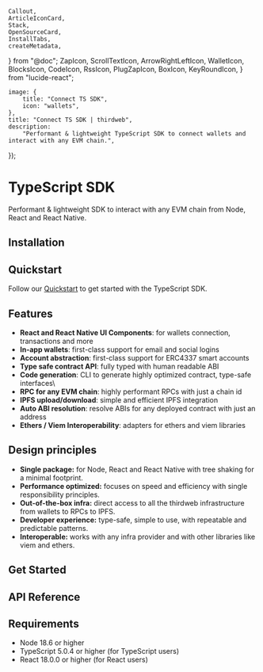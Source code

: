 	Callout,
	ArticleIconCard,
	Stack,
	OpenSourceCard,
	InstallTabs,
	createMetadata,
} from "@doc";
	ZapIcon,
	ScrollTextIcon,
	ArrowRightLeftIcon,
	WalletIcon,
	BlocksIcon,
	CodeIcon,
	RssIcon,
	PlugZapIcon,
	BoxIcon,
	KeyRoundIcon,
} from "lucide-react";

	image: {
		title: "Connect TS SDK",
		icon: "wallets",
	},
	title: "Connect TS SDK | thirdweb",
	description:
		"Performant & lightweight TypeScript SDK to connect wallets and interact with any EVM chain.",
});

# TypeScript SDK

Performant & lightweight SDK to interact with any EVM chain from Node, React and React Native.

<OpenSourceCard
	title="Connect TypeScript SDK"
	href="https://github.com/thirdweb-dev/js"
/>

## Installation

<InstallTabs
	npm="npm i thirdweb"
	yarn="yarn add thirdweb"
	pnpm="pnpm i thirdweb"
	bun="bun i thirdweb"
/>

## Quickstart

Follow our [Quickstart](/typescript/v5/getting-started) to get started with the TypeScript SDK.

<ArticleIconCard
	title="Getting Started"
	icon={ZapIcon}
	href="/typescript/v5/getting-started"
  description="Get started with the TypeScript SDK"
/>

## Features

- **React and React Native UI Components**: for wallets connection, transactions and more
- **In-app wallets**: first-class support for email and social logins
- **Account abstraction**: first-class support for ERC4337 smart accounts
- **Type safe contract API**: fully typed with human readable ABI
- **Code generation**: CLI to generate highly optimized contract, type-safe interfaces\
- **RPC for any EVM chain**: highly performant RPCs with just a chain id
- **IPFS upload/download**: simple and efficient IPFS integration
- **Auto ABI resolution**: resolve ABIs for any deployed contract with just an address
- **Ethers / Viem Interoperability**: adapters for ethers and viem libraries

## Design principles

- **Single package:** for Node, React and React Native with tree shaking for a minimal footprint.
- **Performance optimized:** focuses on speed and efficiency with single responsibility principles.
- **Out-of-the-box infra:** direct access to all the thirdweb infrastructure from wallets to RPCs to IPFS.
- **Developer experience:** type-safe, simple to use, with repeatable and predictable patterns.
- **Interoperable:** works with any infra provider and with other libraries like viem and ethers.

## Get Started

<Stack>
<ArticleIconCard
	title="Client"
	icon={ZapIcon}
	href="/typescript/v5/client"
  description="Entry point to the thirdweb SDK. It is required for all other actions."
/>

<ArticleIconCard
	title="Chain"
	icon={RssIcon}
	href="/typescript/v5/chain"
	description="Connect to any EVM chain"
/>

<ArticleIconCard
	title="Contract"
	icon={ScrollTextIcon}
	href="/typescript/v5/contract"
	description="Smart contract interface for creating transactions and read contract state"
/>

<ArticleIconCard
	title="Transactions"
	icon={ArrowRightLeftIcon}
	href="/typescript/v5/transactions"
	description="Interact with smart contracts"
/>

<ArticleIconCard
	title="Accounts & Wallets"
	icon={WalletIcon}
	href="/typescript/v5/wallets"
	description="Connect wallets and work with accounts"
/>

<ArticleIconCard
	title="Extensions"
	icon={BlocksIcon}
	href="/typescript/v5/extensions"
	description="Pre-compiled transactions for common actions"
/>

<ArticleIconCard
	title="Adapters"
	icon={PlugZapIcon}
	href="/typescript/v5/adapters"
	description="Interoperability with popular libraries"
/>

<ArticleIconCard
	title="Storage"
	icon={BoxIcon}
	href="/typescript/v5/storage"
	description="IPFS download and upload"
/>

<ArticleIconCard
	title="Auth"
	icon={KeyRoundIcon}
	href="/typescript/v5/auth"
	description="Authenticate users"
/>

<ArticleIconCard
	title="React"
	icon={ReactIcon}
	href="/react/v5"
	description="React components and hooks"
/>

</Stack>

## API Reference

<Stack>

<ArticleIconCard
	title="Full SDK Reference"
	icon={CodeIcon}
	href="/references/typescript/v5"
/>

</Stack>

## Requirements

- Node 18.6 or higher
- TypeScript 5.0.4 or higher (for TypeScript users)
- React 18.0.0 or higher (for React users)
